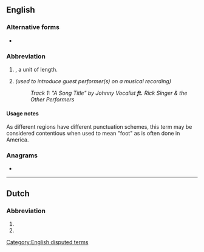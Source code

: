 {{also|Appendix:Variations of "ft"}}
==English==

===Alternative forms===
* {{l|en|ft}}

===Abbreviation===
{{rfc-header|Abbreviation}}
{{head|en|abbreviation}}

# {{lb|en|US}} {{abbreviation of|foot|lang=en}}, a unit of length.
# {{abbreviation of|featuring|lang=en}} ''(used to introduce guest performer(s) on a musical recording)''
#: ''Track 1: "A Song Title" by Johnny Vocalist '''ft.''' Rick Singer & the Other Performers''

====Usage notes====
As different regions have different punctuation schemes, this term may be considered contentious when used to mean "foot" as is often done in America.

===Anagrams===
* {{anagrams|en|a=ft|TF|Tf|tf}}

[[Category:English disputed terms]]

----

==Dutch==

===Abbreviation===
{{rfc-header|Abbreviation}}
{{head|nl|abbreviation}}

# {{abbreviation of|fort|lang=nl}}
# {{abbreviation of|vesting|lang=nl}}